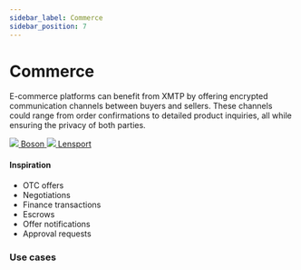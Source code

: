 ```yaml
---
sidebar_label: Commerce
sidebar_position: 7
---
```



# Commerce

E-commerce platforms can benefit from XMTP by offering encrypted communication channels between buyers and sellers. These channels could range from order confirmations to detailed product inquiries, all while ensuring the privacy of both parties.

<div class="chain-list">
  <a href="https://www.bosonprotocol.io/" class="chain-item">
    <img src={boson} />
    <span>Boson</span>
  </a>
  <a href="https://lensport.io/" class="chain-item">
    <img src={lensport} />
    <span>Lensport</span>
  </a>
</div>

#### Inspiration

- OTC offers
- Negotiations
- Finance transactions
- Escrows
- Offer notifications
- Approval requests

### Use cases


<Usecases />
